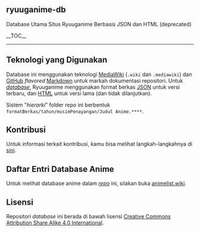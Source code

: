 == ryuuganime-db ==
Database Utama Situs Ryuuganime Berbasis JSON dan HTML (deprecated)

__TOC__

----

== Teknologi yang Digunakan ==
Database ini menggunakan teknologi [https://en.wikipedia.org/wiki/MediaWiki MediaWiki] (<code>.wiki</code> dan <code>.mediawiki</code>) dan [https://wiki.ryuuganime.my.id/ketentuan-umum/definisi-kata#github GitHub] ''flavored'' [https://wiki.ryuuganime.my.id/ketentuan-umum/definisi-kata/definisi-format-berkas#md-markdown Markdown] untuk markah dokumentasi repositori. Untuk ''[https://id.wikipedia.org/wiki/JSON database]'', Ryuuganime menggunakan format berkas [https://wiki.ryuuganime.my.id/ketentuan-umum/definisi-kata/definisi-format-berkas#json JSON] untuk versi terbaru, dan [https://wiki.ryuuganime.my.id/ketentuan-umum/definisi-kata/definisi-format-berkas#html HTML] untuk versi lama (dan tidak dilanjutkan).

Sistem "''hierarki''" folder repo ini berbentuk <code>formatBerkas/tahun/musimPenayangan/Judul Anime.****</code>.

== Kontribusi ==
Untuk informasi terkait kontribusi, kamu bisa melihat langkah-langkahnya di [https://wiki.ryuuganime.my.id/kontribusi-data/format-json sini].

== Daftar Entri Database Anime ==
Untuk melihat database anime dalam ''[https://wiki.ryuuganime.my.id/ketentuan-umum/definisi-kata#repositori-kendali-versi repo]'' ini, silakan buka [[animelist.wiki]].

== Lisensi ==
Repositori ''database'' ini berada di bawah lisensi [[LICENSE|Creative Commons Attribution Share Alike 4.0 International]].

